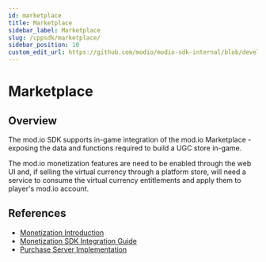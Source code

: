 ```yaml
---
id: marketplace
title: Marketplace
sidebar_label: Marketplace
slug: /cppsdk/marketplace/
sidebar_position: 10
custom_edit_url: https://github.com/modio/modio-sdk-internal/blob/develop/doc/marketplace.mdx
---
```


# Marketplace

## Overview

The mod.io SDK supports in-game integration of the mod.io Marketplace - exposing the data and functions required to build a UGC store in-game.

The mod.io monetization features are need to be enabled through the web UI and, if selling the virtual currency through a platform store, will need a service to consume the virtual currency entitlements and apply them to player's mod.io account.

## References

* [Monetization Introduction](/monetization/)
* [Monetization SDK Integration Guide](/cppsdk/getting-started/#monetization)
* [Purchase Server Implementation](/monetization/integration/#purchase-server)
